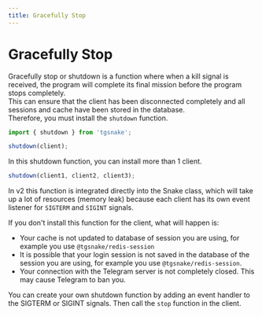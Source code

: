 ```yaml
---
title: Gracefully Stop
---
```


# Gracefully Stop

Gracefully stop or shutdown is a function where when a kill signal is received, the program will complete its final mission before the program stops completely.  
This can ensure that the client has been disconnected completely and all sessions and cache have been stored in the database.  
Therefore, you must install the `shutdown` function.

```ts
import { shutdown } from 'tgsnake';

shutdown(client);
```

In this shutdown function, you can install more than 1 client.

```ts
shutdown(client1, client2, client3);
```

In v2 this function is integrated directly into the Snake class, which will take up a lot of resources (memory leak) because each client has its own event listener for `SIGTERM` and `SIGINT` signals.

If you don't install this function for the client, what will happen is:

- Your cache is not updated to database of session you are using, for example you use `@tgsnake/redis-session`
- It is possible that your login session is not saved in the database of the session you are using, for example you use `@tgsnake/redis-session`.
- Your connection with the Telegram server is not completely closed. This may cause Telegram to ban you.

You can create your own shutdown function by adding an event handler to the SIGTERM or SIGINT signals. Then call the `stop` function in the client.
